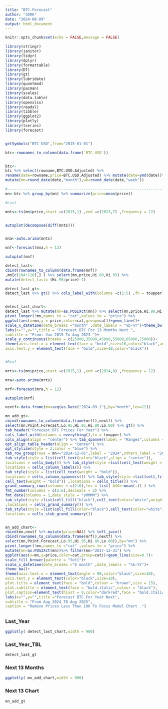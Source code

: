 ```yaml
---
title: "BTC-Forecast"
author: "JDRK"
date: "2024-08-09"
output: html_document
---
```


```r
knitr::opts_chunk$set(echo = FALSE,message = FALSE)

library(stringr)
library(janitor)
library(tidyr)
library(dplyr)
library(formattable)
library(DT)
library(gt)
library(lubridate)
library(quantmod)
library(pacman)
library(scales)
library(data.table)
library(openxlsx)
library(readxl) 
library(tibble)
library(ggplot2)
library(plotly)
library(tseries)
library(forecast)


getSymbols("BTC-USD",from="2015-01-01")

btc<-rownames_to_column(data.frame(`BTC-USD`))


btc<-
btc %>% select(rowname,BTC.USD.Adjusted) %>% 
rename(date=rowname,price=BTC.USD.Adjusted) %>% mutate(date=ymd(date))%>% 
mutate(mn=round_date(date,"month"),wk=round_date(date,"week")) 

#--------------------------------------------------------------------------
mn<-btc %>% group_by(mn) %>% summarize(price=mean(price))

#Last

mnts<-ts(mn$price,start =c(2015,1) ,end =c(2023,7) ,frequency = 12)


autoplot(decompose(diff(mnts)))


mna<-auto.arima(mnts)

mnf<-forecast(mna,h = 13)

autoplot(mnf)

detect_last<-
cbind(rownames_to_column(data.frame(mnf))
,mn[c(104:116),] ) %>% select(mn,price,Hi.80,Hi.95) %>% 
mutate(detect_last= (Hi.95/price)-1)

detect_last_gt<-
detect_last %>% gt() %>% cols_label_with(columns =c(1:5) ,fn = toupper) %>% cols_align(align = "center") %>% fmt_number(columns = c(2:4),decimals = 2) %>% opt_stylize(style = 3) %>% fmt_percent(columns = 5,decimals = 2) %>% tab_row_group(rows = mn < "2023-12-01",label = "2023",others_label = "2024") %>% tab_style(style = list(cell_text(color="black")),locations = cells_body()) %>% tab_style(style = list(cell_fill(color="gray"),cell_text(weight = "bold")),locations = cells_row_groups()) %>% tab_style(style =list(cell_text(weight = "bold")) ,locations =cells_column_labels())


detect_last_chart<-
detect_last %>% mutate(mn=as.POSIXct(mn)) %>% select(mn,price,Hi.80,Hi.95)%>% 
pivot_longer(!mn,names_to = "cat",values_to = "price") %>% 
ggplot(aes(x=mn,y = price,color=cat,group=cat))+geom_line()+
scale_x_datetime(date_breaks ="month" ,date_labels = "%b-%Y")+theme_bw()+
labs(x="",y="",title = "Forecast BTC For 13 Momths Next.",
subtitle = "From: Jan 2015 To Aug 2023 ")+
scale_y_continuous(breaks = c(25000,35000,45000,55000,65000,75000))+
theme(axis.text.x = element_text(face = "bold",size=10,color="black",angle = 90),
axis.text.y = element_text(face = "bold",size=10,color="black"))


#Real

mrts<-ts(mn$price,start =c(2015,1) ,end =c(2024,8) ,frequency = 12)

mra<-auto.arima(mrts)

mrf<-forecast(mra,h = 12)

autoplot(mrf)

nextf<-data.frame(mn=seq(as.Date("2024-09-1"),by="month",len=12))

mn_add_gt<-
cbind(rownames_to_column(data.frame(mrf)),nextf) %>% 
select(mn,Point.Forecast,Lo.95,Hi.95,Hi.80,Lo.80) %>% gt() %>% 
tab_header("Forecast BTC Prices For Year") %>% 
cols_label_with(columns = everything(),fn = toupper) %>% 
cols_align(align = "center") %>% tab_spanner(label = "Ranges",columns = c(3:6)) %>%
opt_align_table_header(align = "center") %>% 
opt_stylize(style = 3,color = "blue") %>%
tab_row_group(rows = mn<="2024-12-01",label = "2024",others_label = "2025") %>%
tab_style(style = list(cell_text(color="black",align = "center")),
locations = cells_body()) %>% tab_style(style =list(cell_text(weight = "bold")) ,
locations = cells_column_labels()) %>% 
tab_style(style = list(cell_text(weight = "bold")),
locations = cells_column_spanners()) %>% tab_style(style =list(cell_fill("#fdcb6e"),
cell_text(weight = "bold")) ,locations = cells_title()) %>%
grand_summary_rows(columns = c(2:6),fns = list( AVG=~mean(.)) ) %>%
fmt_number(columns = c(2:6),decimals = 2) %>% 
fmt_date(columns = 1,date_style = "yMMMM") %>% 
tab_style(style =list(cell_fill("black"),cell_text(color="white",weight = "bold")) 
,locations = cells_grand_summary()) %>% 
tab_style(style =list(cell_fill(color="black"),cell_text(color="white")) ,
locations = cells_stub_grand_summary())


mn_add_chart<-
rbind(mn,nextf %>% mutate(price=NA)) %>% left_join((
cbind(rownames_to_column(data.frame(mrf)),nextf) %>% 
select(mn,Point.Forecast,Lo.95,Hi.95,Hi.80,Lo.80)),by="mn") %>%
pivot_longer(!mn,names_to ="cat" ,values_to = "price") %>% 
mutate(mn=as.POSIXct(mn))%>% filter(mn>"2017-12-31") %>% 
ggplot(aes(x=mn,y=price,color=cat,group=cat))+geom_line(size=0.7)+
scale_fill_brewer(palette = "Set1")+
scale_x_datetime(date_breaks ="6 month" ,date_labels = "%b-%Y")+
theme_bw()+
theme(axis.text.x = element_text(angle = 90,color="black",size=10),
axis.text.y = element_text(color="black",size=10),
plot.title = element_text(face = "bold",colour = "brown",size = 15),
plot.subtitle = element_text(face = "bold.italic",colour = "black"),
plot.caption=element_text(hjust = 0,color="darkred",face = "bold.italic"))+
labs(x="",y="",title ="Forecast BTC For Year Next",
subtitle = "From Aug 2024 T0 Aug 2025",
caption = "Remove Prices Less Than 10K To Focus Model Chart .")

```
 
## {.tabset}

### Last_Year
```r
ggplotly( detect_last_chart,width = 900)
```

### Last_Year_TBL
```r
detect_last_gt
```

### Next 13 Months
```r
ggplotly( mn_add_chart,width = 900)
```

 
### Next 13 Chart
```r
mn_add_gt
```

 
 
 
 
 
 
 
 
 
 
 
 
 
 